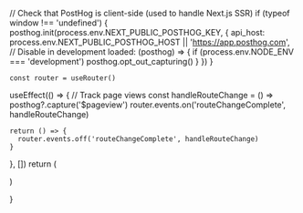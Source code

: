 

// Check that PostHog is client-side (used to handle Next.js SSR)
if (typeof window !== 'undefined') {
posthog.init(process.env.NEXT_PUBLIC_POSTHOG_KEY, {
api_host: process.env.NEXT_PUBLIC_POSTHOG_HOST || 'https://app.posthog.com',
// Disable in development
loaded: (posthog) => {
if (process.env.NODE_ENV === 'development') posthog.opt_out_capturing()
}
})
}

    const router = useRouter()
  useEffect(() => {
// Track page views
const handleRouteChange = () => posthog?.capture('$pageview')
router.events.on('routeChangeComplete', handleRouteChange)

    return () => {
      router.events.off('routeChangeComplete', handleRouteChange)
    }

}, [])
return (

<PostHogProvider client={posthog}>
<Component {...pageProps} />
</PostHogProvider>

)

}
